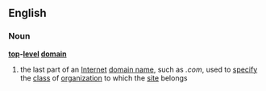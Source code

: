 ==English==
===Noun===
{{wikipedia}}
'''[[top]]-[[level]] [[domain]]'''
#{{computing}} the last part of an [[Internet]] [[domain name]], such as ''.com'', used to [[specify]] the [[class]] of [[organization]] to which the [[site]] belongs